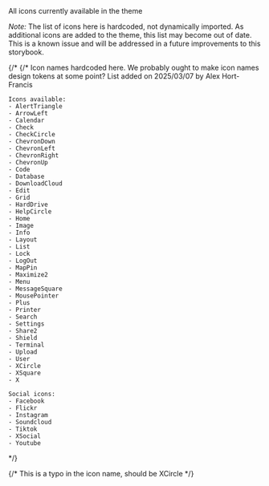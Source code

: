 
<Meta title="theme/Icons" />
<Title>Icons explorer</Title>
<Subtitle>All icons currently available in the theme</Subtitle>

*Note:* The list of icons here is hardcoded, not dynamically imported. As additional icons are added to the theme, this list may become out of date. This is a known issue and will be addressed in a future improvements to this storybook.

{/*
  {/* 
    Icon names hardcoded here. 
    We probably ought to make icon names design tokens at some point? 
    List added on 2025/03/07 by Alex Hort-Francis

    Icons available:
    - AlertTriangle
    - ArrowLeft
    - Calendar
    - Check
    - CheckCircle
    - ChevronDown
    - ChevronLeft
    - ChevronRight
    - ChevronUp
    - Code
    - Database
    - DownloadCloud
    - Edit
    - Grid
    - HardDrive
    - HelpCircle
    - Home
    - Image
    - Info
    - Layout
    - List
    - Lock
    - LogOut
    - MapPin
    - Maximize2
    - Menu
    - MessageSquare
    - MousePointer
    - Plus
    - Printer
    - Search
    - Settings
    - Share2
    - Shield
    - Terminal
    - Upload
    - User
    - XCircle
    - XSquare
    - X

    Social icons:
    - Facebook
    - Flickr
    - Instagram
    - Soundcloud
    - Tiktok
    - XSocial
    - Youtube
*/}

<IconGallery>
  <ThemeContextProvider>
          <IconItem name="AlertTriangle">
            <Icon.AlertTriangle />
          </IconItem>
          <IconItem name="ArrowLeft">
            <Icon.ArrowLeft />
          </IconItem>
          <IconItem name="Calendar">
            <Icon.Calendar />
          </IconItem>
          <IconItem name="Check">
            <Icon.Check />
          </IconItem>
          <IconItem name="CheckCircle">
            <Icon.CheckCircle />
          </IconItem>
          <IconItem name="ChevronDown">
            <Icon.ChevronDown />
          </IconItem>
          <IconItem name="ChevronLeft">
            <Icon.ChevronLeft />
          </IconItem>
          <IconItem name="ChevronRight">
            <Icon.ChevronRight />
          </IconItem>
          <IconItem name="ChevronUp">
            <Icon.ChevronUp />
          </IconItem>
          <IconItem name="Code">
            <Icon.Code />
          </IconItem>
          <IconItem name="Database">
            <Icon.Database />
          </IconItem>
          <IconItem name="DownloadCloud">
            <Icon.DownloadCloud />
          </IconItem>
          <IconItem name="Edit">
            <Icon.Edit />
          </IconItem>
          <IconItem name="Grid">
            <Icon.Grid />
          </IconItem>
          <IconItem name="HardDrive">
            <Icon.HardDrive />
          </IconItem>
          <IconItem name="HelpCircle">
            <Icon.HelpCircle />
          </IconItem>
          <IconItem name="Home">
            <Icon.Home />
          </IconItem>
          <IconItem name="Image">
            <Icon.Image />
          </IconItem>
          <IconItem name="Info">
            <Icon.Info />
          </IconItem>
          <IconItem name="Layout">
            <Icon.Layout />
          </IconItem>
          <IconItem name="List">
            <Icon.List />
          </IconItem>
          <IconItem name="Lock">
            <Icon.Lock />
          </IconItem>
          <IconItem name="LogOut">
            <Icon.LogOut />
          </IconItem>
          <IconItem name="MapPin">
            <Icon.MapPin />
          </IconItem>
          <IconItem name="Maximize2">
            <Icon.Maximize2 />
          </IconItem>
          <IconItem name="Menu">
            <Icon.Menu />
          </IconItem>
          <IconItem name="MessageSquare">
            <Icon.MessageSquare />
          </IconItem>
          <IconItem name="MousePointer">
            <Icon.MousePointer />
          </IconItem>
          <IconItem name="Plus">
            <Icon.Plus />
          </IconItem>
          <IconItem name="Printer">
            <Icon.Printer />
          </IconItem>
          <IconItem name="Search">
            <Icon.Search />
          </IconItem>
          <IconItem name="Settings">
            <Icon.Settings />
          </IconItem>
          <IconItem name="Share2">
            <Icon.Share2 />
          </IconItem>
          <IconItem name="Shield">
            <Icon.Shield />
          </IconItem>
          <IconItem name="Terminal">
            <Icon.Terminal />
          </IconItem>
          <IconItem name="Upload">
            <Icon.Upload />
          </IconItem>
          <IconItem name="User">
            <Icon.User />
          </IconItem>
          <IconItem name="XCircle">
            {/* This is a typo in the icon name, should be XCircle */}
            <Icon.XCircle />
          </IconItem>
          <IconItem name="XSquare">
            <Icon.XSquare />
          </IconItem>
          <IconItem name="X">
            <Icon.X />
          </IconItem>
          <IconItem name="Facebook">
            <Icon.Facebook />
          </IconItem>
          <IconItem name="Flickr">
            <Icon.Flickr />
          </IconItem>
          <IconItem name="Instagram">
            <Icon.Instagram />
          </IconItem>
          <IconItem name="Soundcloud">
            <Icon.Soundcloud />
          </IconItem>
          <IconItem name="Tiktok">
            <Icon.Tiktok />
          </IconItem>
          <IconItem name="XSocial">
            <Icon.XSocial />
          </IconItem>
          <IconItem name="Youtube">
            <Icon.Youtube />
          </IconItem>
  </ThemeContextProvider>
</IconGallery>
